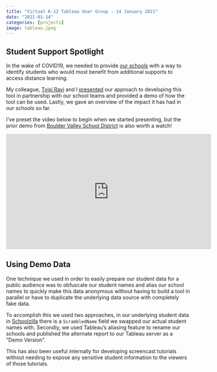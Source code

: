 ```yaml
---
title: "Virtual K-12 Tableau User Group - 14 January 2021"
date: "2021-01-14"
categories: [projects]
image: tableau.jpeg
---
```


## Student Support Spotlight
In the wake of COVID19, we needed to provide [our schools](www.kippnorcal.org) with a way to identify students who would most benefit from additional supports to access distance learning. 

My colleague, [Tvisi Ravi](https://tvisig.github.io/) and I [presented](https://usergroups.tableau.com/virtualk12tugjan) our approach to developing this tool in partnership with our school teams and provided a demo of how the tool can be used. Lastly, we gave an overview of the impact it has had in our schools so far. 

I've preset the video below to begin when we started presenting, but the prior demo from [Boulder Valley School District](https://www.bvsd.org/) is also worth a watch!

<p style="text-align:center;">
<iframe width="560" height="315" src="https://www.youtube.com/embed/QiJOiDGmVpg?controls=0&amp;start=2814" frameborder="0" allow="accelerometer; autoplay; clipboard-write; encrypted-media; gyroscope; picture-in-picture" allowfullscreen align="middle"></iframe>
</p>

## Using Demo Data
One technique we used in order to easily prepare our student data for a public audience was to obfuscate our student names and alias our school names to quickly make this data anonymous without having to build a tool in parallel or have to duplicate the underlying data source with completely fake data. 

To accomplish this we used two approaches, in our underlying student data in [Schoolzilla](https://www.renaissance.com/products/schoolzilla/) there is a `ScrambledName` field we swapped our actual student names with. Secondly, we used Tableau's aliasing feature to rename our schools and published the alternate report to our Tableau server as a "Demo Version". 

This has also been useful internally for developing screencast tutorials without needing to expose any sensitive student information to the viewers of those tutorials. 